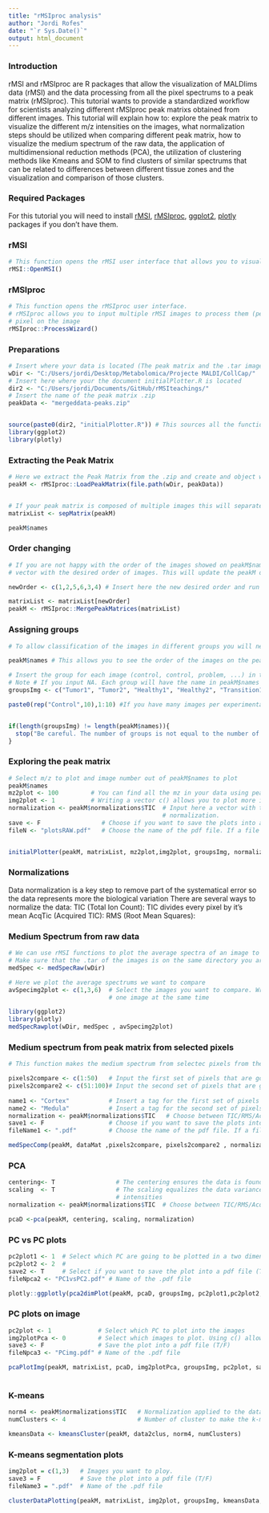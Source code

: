```yaml
---
title: "rMSIproc analysis"
author: "Jordi Rofes"
date: "`r Sys.Date()`"
output: html_document
---
```


### Introduction
rMSI and rMSIproc are R packages that allow the visualization of MALDIims data (rMSI) and the data processing from all the pixel spectrums to a peak matrix (rMSIproc). This tutorial wants to provide a standardized workflow for scientists analyzing different rMSIproc peak matrixs obtained from different images. This tutorial will explain how to: explore the peak matrix to visualize the different m/z intensities on the images, what normalization steps should be utilized when comparing different peak matrix, how to visualize the medium spectrum of the raw data, the application of multidimensional reduction methods (PCA), the utilization of clustering methods like Kmeans and SOM to find clusters of similar spectrums that can be related to differences between different tissue zones and the visualization and comparison of those clusters.

### Required Packages
For this tutorial you will need to install [rMSI](https://github.com/prafols/rMSI), [rMSIproc](https://github.com/prafols/rMSIproc), [ggplot2](), [plotly]() packages if you don't have them.


### rMSI
```r
# This function opens the rMSI user interface that allows you to visualize a chosen image
rMSI::OpenMSI()
```
### rMSIproc
```r
# This function opens the rMSIproc user interface.
# rMSIproc allows you to input multiple rMSI images to process them (peak peaking, binning, aligning, baseline correction # and calibration) and outputs a compressed file with the peak matrix with the intensities of each mass bin for every    
# pixel on the image  
rMSIproc::ProcessWizard()

```

### Preparations

```r

# Insert where your data is located (The peak matrix and the .tar images)
wDir <- "C:/Users/jordi/Desktop/Metabolomica/Projecte MALDI/CollCap/"
# Insert here where your the document initialPlotter.R is located
dir2 <- "C:/Users/jordi/Documents/GitHub/rMSIteachings/"
# Insert the name of the peak matrix .zip
peakData <- "mergeddata-peaks.zip"


source(paste0(dir2, "initialPlotter.R")) # This sources all the functions we will need
library(ggplot2)
library(plotly)


```

### Extracting the Peak Matrix

```r

# Here we extract the Peak Matrix from the .zip and create and object with all the data assigned to peakM
peakM <- rMSIproc::LoadPeakMatrix(file.path(wDir, peakData))


# If your peak matrix is composed of multiple images this will separate them in multiple peak matrix
matrixList <- sepMatrix(peakM)

peakM$names 
```

### Order changing

```r
# If you are not happy with the order of the images showed on peakM$names you can change it's order by entering here a  
# vector with the desired order of images. This will update the peakM object with the new order

newOrder <- c(1,2,5,6,3,4) # Insert here the new desired order and run the code chunk. It will require some time to finish

matrixList <- matrixList[newOrder]
peakM <- rMSIproc::MergePeakMatrices(matrixList)
```


###  Assigning groups

```r
# To allow classification of the images in different groups you will need to insert the names of each group in the vector groupsImg in the order they are on the peak matrix

peakM$names # This allows you to see the order of the images on the peak matrix

# Insert the group for each image (control, control, problem, ...) in the order they are on the peak matrix
# Note # If you input NA. Each group will have the name in peakM$names
groupsImg <- c("Tumor1", "Tumor2", "Healthy1", "Healthy2", "Transition1", "Transition2")

paste0(rep("Control",10),1:10) #If you have many images per experimental group you may want to use an expression like                                   #this


if(length(groupsImg) != length(peakM$names)){
  stop("Be careful. The number of groups is not equal to the number of images. Every image should have a group assigned")
}

```

### Exploring the peak matrix

```r

# Select m/z to plot and image number out of peakM$names to plot
peakM$names
mz2plot <- 100         # You can find all the mz in your data using peakM$mass
img2plot <- 1          # Writing a vector c() allows you to plot more images at the same time. Input a 0 to plot all the                        # images in a non interactive way
normalization <- peakM$normalizations$TIC  # Input here a vector with the normalization values. Input NA for no 
                                           # normalization.
save <- F                 # Choose if you want to save the plots into a pdf file (T/F)
fileN <- "plotsRAW.pdf"   # Choose the name of the pdf file. If a file has the same name it will be overwritten


initialPlotter(peakM, matrixList, mz2plot,img2plot, groupsImg, normalization, save, fileN)


```

### Normalizations

Data normalization is a key step to remove part of the systematical error so the data represents more the biological variation
  There are several ways to normalize the data:
     TIC (Total Ion Count): TIC divides every pixel by it's mean 
     AcqTic (Acquired TIC):
     RMS (Root Mean Squares):


### Medium Spectrum from raw data

```r
# We can use rMSI functions to plot the average spectra of an image to explore the raw data
# Make sure that the .tar of the images is on the same directory you are working on
medSpec <- medSpecRaw(wDir)

```

```r
# Here we plot the average spectrums we want to compare
avSpecimg2plot <- c(1,3,6)  # Select the images you want to compare. Writing c(1,2,3) allows you to plot more than 
                            # one image at the same time

library(ggplot2)
library(plotly)
medSpecRawplot(wDir, medSpec , avSpecimg2plot)

```

### Medium spectrum from peak matrix from selected pixels
```r
# This function makes the medium spectrum from selectec pixels from the peak matrix

pixels2compare <- c(1:50)   # Input the first set of pixels that are going to be compared
pixels2compare2 <- c(51:100)# Input the second set of pixels that are going to be compared 
                            
name1 <- "Cortex"           # Insert a tag for the first set of pixels
name2 <- "Medula"           # Insert a tag for the second set of pixels
normalization <- peakM$normalizations$TIC   # Choose between TIC/RMS/AcqTic normalizations. Leave it NA for no normalization
save1 <- F                  # Choose if you want to save the plots into a pdf file (T/F)
fileName1 <- ".pdf"         # Choose the name of the pdf file. If a file has the same name it will be overwritten

medSpecComp(peakM, dataMat ,pixels2compare, pixels2compare2 , normalization, name1, name2, save1, fileName1)


```

### PCA

```r
centering<- T                 # The centering ensures the data is found within the 0/0 origin
scaling  <- T                 # The scaling equalizes the data variance to decrease the bias from different data 
                              # intensities
normalization <- peakM$normalizations$TIC  # Choose between TIC/RMS/AcqTic normalizarions. Leave it NA for no normalization

pcaD <-pca(peakM, centering, scaling, normalization)

```

### PC vs PC plots

```r
pc2plot1 <- 1  # Select which PC are going to be plotted in a two dimensional graphic
pc2plot2 <- 2  # 
save2 <- T     # Select if you want to save the plot into a pdf file (T/F)
fileNpca2 <- "PC1vsPC2.pdf" # Name of the .pdf file

plotly::ggplotly(pca2dimPlot(peakM, pcaD, groupsImg, pc2plot1,pc2plot2, save2, fileNpca2))

```

### PC plots on image

```r
pc2plot <- 1             # Select which PC to plot into the images
img2plotPca <- 0         # Select which images to plot. Using c() allows you to plot more images at the same time. 
save3 <- F               # Save the plot into a pdf file (T/F)
fileNpca3 <- "PCimg.pdf" # Name of the .pdf file

pcaPlotImg(peakM, matrixList, pcaD, img2plotPca, groupsImg, pc2plot, save3, fileNpca3)
  
```


### K-means

```r
norm4 <- peakM$normalizations$TIC   # Normalization applied to the data
numClusters <- 4                    # Number of cluster to make the k-means

kmeansData <- kmeansCluster(peakM, data2clus, norm4, numClusters)

```


### K-means segmentation plots

```r
img2plot = c(1,3)   # Images you want to ploy. 
save3 = F           # Save the plot into a pdf file (T/F)   
fileName3 = ".pdf"  # Name of the .pdf file

clusterDataPlotting(peakM, matrixList, img2plot, groupsImg, kmeansData, save3, fileName3)


```











